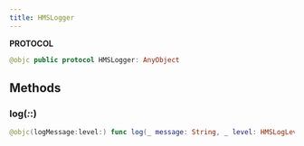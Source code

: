```yaml
---
title: HMSLogger
---
```


**PROTOCOL**

```swift
@objc public protocol HMSLogger: AnyObject
```

## Methods

### log(_:_:)

```swift
@objc(logMessage:level:) func log(_ message: String, _ level: HMSLogLevel)
```
